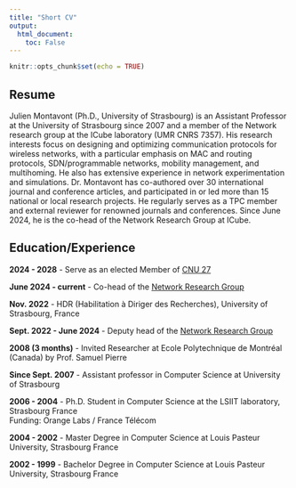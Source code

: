 ```yaml
---
title: "Short CV"
output:
  html_document:
    toc: False
---
```


```r
knitr::opts_chunk$set(echo = TRUE)
```

## Resume

Julien Montavont (Ph.D., University of Strasbourg) is an Assistant Professor at the University of Strasbourg since 2007 and a member of the Network research group at the ICube laboratory (UMR CNRS 7357). His research interests focus on designing and optimizing communication protocols for wireless networks, with a particular emphasis on MAC and routing protocols, SDN/programmable networks, mobility management, and multihoming. He also has extensive experience in network experimentation and simulations. Dr. Montavont has co-authored over 30 international journal and conference articles, and participated in or led more than 15 national or local research projects. He regularly serves as a TPC member and external reviewer for renowned journals and conferences. Since June 2024, he is the co-head of the Network Research Group at ICube.

## Education/Experience

**2024 - 2028** - Serve as an elected Member of [CNU 27](https://cnu27.ls2n.fr/)

**June 2024 - current** - Co-head of the [Network Research Group](https://reseaux.icube.unistra.fr/en/)

**Nov. 2022** - HDR (Habilitation à Diriger des Recherches), University of Strasbourg, France

**Sept. 2022 - June 2024** - Deputy head of the [Network Research Group](https://reseaux.icube.unistra.fr/en/)

**2008 (3 months)** - Invited Researcher at Ecole Polytechnique de Montréal (Canada) by Prof. Samuel Pierre

**Since Sept. 2007** - Assistant professor in Computer Science at University of Strasbourg

**2006 - 2004** - Ph.D. Student in Computer Science at the LSIIT laboratory, Strasbourg France  
Funding: Orange Labs / France Télécom

**2004 - 2002** - Master Degree in Computer Science at Louis Pasteur University, Strasbourg France

**2002 - 1999** - Bachelor Degree in Computer Science at Louis Pasteur University, Strasbourg France
